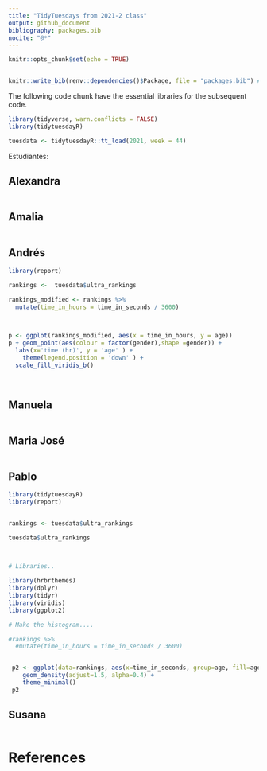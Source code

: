 ```yaml
---
title: "TidyTuesdays from 2021-2 class"
output: github_document
bibliography: packages.bib
nocite: "@*"
---
```


```r
knitr::opts_chunk$set(echo = TRUE)


knitr::write_bib(renv::dependencies()$Package, file = "packages.bib") # Line to write the all packages references in a file called packages.bib
```

The following code chunk have the essential libraries for the subsequent code.
```r
library(tidyverse, warn.conflicts = FALSE)
library(tidytuesdayR)

tuesdata <- tidytuesdayR::tt_load(2021, week = 44)
```
 
 Estudiantes:

## Alexandra

```r

```


## Amalia

```r

```

## Andrés

```r

library(report)

rankings <-  tuesdata$ultra_rankings

rankings_modified <- rankings %>%
  mutate(time_in_hours = time_in_seconds / 3600)

  

p <- ggplot(rankings_modified, aes(x = time_in_hours, y = age))  
p + geom_point(aes(colour = factor(gender),shape =gender)) +
  labs(x='time (hr)', y = 'age' ) +
    theme(legend.position = 'down' ) +
  scale_fill_viridis_b()
 
 
```

## Manuela

```r

```

## Maria José

```r

```

## Pablo

```r
library(tidytuesdayR)
library(report)


rankings <- tuesdata$ultra_rankings

tuesdata$ultra_rankings

  

# Libraries..

library(hrbrthemes)
library(dplyr)
library(tidyr)
library(viridis)
library(ggplot2)

# Make the histogram....

#rankings %>%
  #mutate(time_in_hours = time_in_seconds / 3600)


 p2 <- ggplot(data=rankings, aes(x=time_in_seconds, group=age, fill=age)) +
    geom_density(adjust=1.5, alpha=0.4) +
    theme_minimal()
 p2
```

## Susana

```r

```

# References